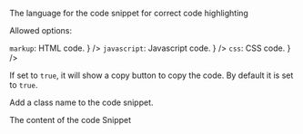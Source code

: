
<PackageInstallGuide packageName="@wpmudev/sui-code-snippet" />

<Section title="Props" border={true}>
	<PropSection title="language" type="string" defaultValue="javascript">
		<p>The language for the code snippet for correct code highlighting</p>
		<p>Allowed options:</p>
		<List>
			<span
				label={
					<>
						<Code small={true}>markup</Code>: HTML code.
					</>
				}
			/>
			<span
				label={
					<>
						<Code small={true}>javascript</Code>: Javascript code.
					</>
				}
			/>
			<span
				label={
					<>
						<Code small={true}>css</Code>: CSS code.
					</>
				}
			/>
		</List>
	</PropSection>
	<PropSection title="copy" type="boolean" defaultValue="true">
		<p>
			If set to <Code small={true}>true</Code>, it will show a copy button to
			copy the code. By default it is set to
			<Code small={true}>true</Code>.
		</p>
	</PropSection>
	<PropSection title="className" type="string">
		<p>Add a class name to the code snippet.</p>
	</PropSection>
	<PropSection title="children" type="React Node">
		<p>The content of the code Snippet</p>
	</PropSection>
</Section>
